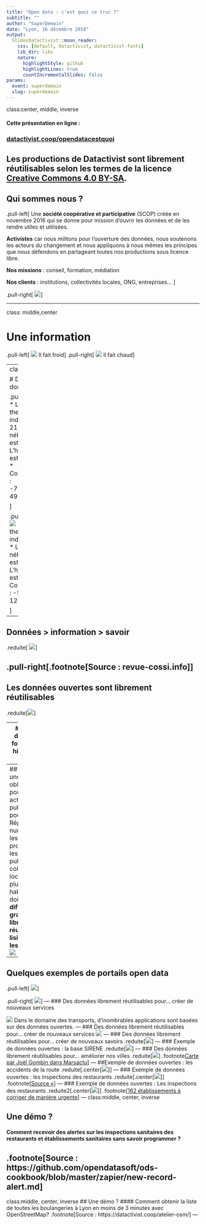 ```yaml
---
title: "Open data : c'est quoi ce truc ?"
subtitle: ""
author: "SuperDemain"
date: "Lyon, 16 décembre 2018"
output:
  SlidesDatactivist::moon_reader:
    css: [default, datactivist, datactivist-fonts]
    lib_dir: libs
    nature:
      highlightStyle: github
      highlightLines: true
      countIncrementalSlides: false
params:
  event: superdemain
  slug: superdemain
---
```


class:center, middle, inverse

#### Cette présentation en ligne : 

### [datactivist.coop/opendatacestquoi](datactivist.coop/opendatacestquoi/)

Les productions de Datactivist sont librement réutilisables selon les termes de la licence [Creative Commons 4.0 BY-SA](https://creativecommons.org/licenses/by-sa/4.0/legalcode.fr).
---
## Qui sommes nous ?

.pull-left[
Une **société coopérative et participative** (SCOP) créée en novembre 2016 qui se donne pour mission d’ouvrir les données et de les rendre utiles et utilisées. 

**Activistes** car nous militons pour l’ouverture des données, nous soutenons les acteurs du changement et nous appliquons à nous mêmes les principes que nous défendons en partageant toutes nos productions sous licence libre.		

**Nos missions** : conseil, formation, médiation

**Nos clients** : institutions, collectivités locales, ONG, entreprises…
]
				
.pull-right[ 
![](img/sticker_datactivist.png)
]

---

class: middle,center

# Une information

.pull-left[
![](img/ice.png)
Il fait froid
]
.pull-right[
![](img/beach.png)
Il fait chaud
]

---
class: middle

# Des données

.pull-left[
![](img/ice.png)
* Le thermomètre indique – 21°C
* La nébulosité est de 1%
* L’humidité est de 25 % 
* Coordonnées : -70.302347, 49.089568

]

.pull-right[
![](img/beach.png)
* Le thermomètre indique 28°C 
* La nébulosité est de 6%
* L’humidité est de 67% 
* Coordonnées : -5.144064, 123.215463

]

---

## Données > information > savoir

.reduite[
![](img/dik.png)
]

.pull-right[.footnote[Source : revue-cossi.info]]
---

## Les données ouvertes sont librement réutilisables
.reduite[![](img/dataspectrum.png)]

---
## L'open data a des fondements historiques anciens

.reduite[![](img/ddhc.png)]

---
## 2018 : une obligation pour tous les acteurs publics
Loi pour une République numérique : les données produites par les acteurs publics et les collectivités locales de plus de 3500 habitants doivent être **diffusées gratuitement, librement réutilisables, lisibles par les machines**
![](img/lprn.png)

---
## Quelques exemples de portails open data

.pull-left[
![](img/datagrandlyon.png)
]

.pull-right[
![](img/dgf.png)
]
---
### Des données librement réutilisables pour… créer de nouveaux services

![](img/apps.png)
Dans le domaine des transports, d'inombrables applications sont basées sur des données ouvertes. 
---
### Des données librement réutilisables pour… créer de nouveaux services
![](img/off_apps.png)
---
### Des données librement réutilisables pour… créer de nouveaux savoirs
.reduite[![](https://datactivist.coop/dataliteracy/img/ruesoif.png)]
---
### Exemple de données ouvertes : la base SIRENE
.reduite[![](https://datactivist.coop/dataliteracy/img/sirene.png)]
---
### Des données librement réutilisables pour… améliorer nos villes
.reduite[![](https://datactivist.coop/dataliteracy/img/marsactu.png)]
.footnote[Carte par Joël Gombin dans Marsactu](https://joelgombin.github.io/marsactu_accidents/chronique.html)]
---
##Exemple de données ouvertes : les accidents de la route
.reduite[.center[![](https://datactivist.coop/dataliteracy/img/accidents.png)]]
---
### Exemple de données ouvertes : les inspections des restaurants
.reduite[.center[![](https://datactivist.coop/dataliteracy/img/aliminfos.png)]]
.footnote[[Source »](https://www.data.gouv.fr/fr/datasets/resultats-des-controles-officiels-sanitaires-dispositif-dinformation-alimconfiance/)]
---
### Exemple de données ouvertes : Les inspections des restaurants
.reduite2[.center[![](img/corriger.png)]]
.footnote[[162 établissements à corriger de manière urgente](https://dgal.opendatasoft.com/explore/embed/dataset/export_alimconfiance/map/?disjunctive.app_libelle_activite_etablissement&disjunctive.filtre&refine.synthese_eval_sanit=A%20corriger%20de%20mani%C3%A8re%20urgente&location=6,47.24195,5.00977&static=false&datasetcard=true)]
---
class:middle, center, inverse

## Une démo ?
#### Comment recevoir des alertes sur les inspections sanitaires des restaurants et établissements sanitaires sans savoir programmer ?

.footnote[Source : https://github.com/opendatasoft/ods-cookbook/blob/master/zapier/new-record-alert.md]
---
class:middle, center, inverse
## Une démo ?
#### Comment obtenir la liste de toutes les boulangeries à Lyon en moins de 3 minutes avec OpenStreetMap?
.footnote[Source : https://datactivist.coop/atelier-osm/]
---